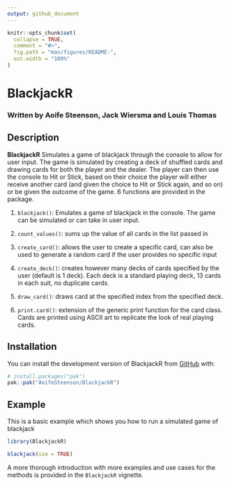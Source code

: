 ```yaml
---
output: github_document
---
```


<!-- README.md is generated from README.Rmd. Please edit that file -->

```r
knitr::opts_chunk$set(
  collapse = TRUE,
  comment = "#>",
  fig.path = "man/figures/README-",
  out.width = "100%"
)
```

# BlackjackR
### Written by Aoife Steenson, Jack Wiersma and Louis Thomas

<!-- badges: start -->
<!-- badges: end -->

## Description

__BlackjackR__ Simulates a game of blackjack through the console to allow for user input. The game is simulated by creating a deck of shuffled cards and drawing cards for both the player and the dealer. The player can then use the console to Hit or Stick, based on their choice the player will either receive another card (and given the choice to Hit or Stick again, and so on) or be given the outcome of the game. 6 functions are provided in the package.

  1. `blackjack()`: Emulates a game of blackjack in the console. The game can be simulated or can take in user input. 
  
  2. `count_values()`: sums up the value of all cards in the list passed in
  
  3. `create_card()`: allows the user to create a specific card, can also be used to generate a random card if the user provides no specific input
  
  4. `create_deck()`: creates however many decks of cards specified by the user (default is 1 deck). Each deck is a standard playing deck, 13 cards in each suit, no duplicate cards.
  
  5. `draw_card()`: draws card at the specified index from the specified deck.
  
  6. `print.card()`: extension of the generic print function for the card class. Cards are printed using ASCII art to replicate the look of real playing cards.

## Installation

You can install the development version of BlackjackR from [GitHub](https://github.com/) with:

``` r
# install.packages("pak")
pak::pak("AoifeSteenson/BlackjackR")
```

## Example

This is a basic example which shows you how to run a simulated game of blackjack

```r
library(BlackjackR)

blackjack(sim = TRUE)
```


A more thorough introduction with more examples and use cases for the methods is provided in the `BlackjackR` vignette.


